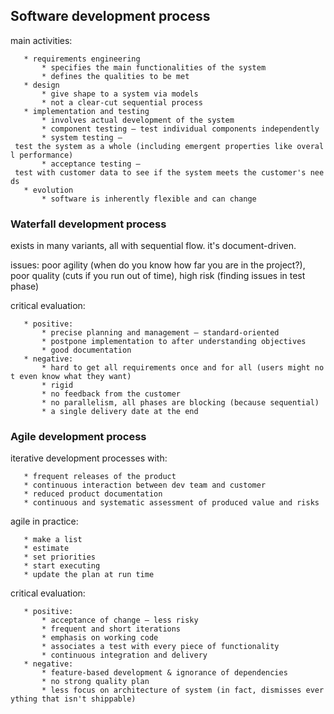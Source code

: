 == Software development process ==

main activities:
    * requirements engineering
        * specifies the main functionalities of the system
        * defines the qualities to be met
    * design
        * give shape to a system via models
        * not a clear-cut sequential process
    * implementation and testing
        * involves actual development of the system
        * component testing – test individual components independently
        * system testing – test the system as a whole (including emergent properties like overall performance)
        * acceptance testing – test with customer data to see if the system meets the customer's needs
    * evolution
        * software is inherently flexible and can change

=== Waterfall development process ===

{{file:img/waterfall-dev.png|Waterfall dev process image}}

exists in many variants, all with sequential flow. it's document-driven.

issues: poor agility (when do you know how far you are in the project?), poor quality (cuts if you run out of time), high risk (finding issues in test phase)

critical evaluation:
    * positive:
        * precise planning and management – standard-oriented
        * postpone implementation to after understanding objectives
        * good documentation
    * negative:
        * hard to get all requirements once and for all (users might not even know what they want)
        * rigid
        * no feedback from the customer
        * no parallelism, all phases are blocking (because sequential)
        * a single delivery date at the end

=== Agile development process ===
iterative development processes with:
    * frequent releases of the product
    * continuous interaction between dev team and customer
    * reduced product documentation
    * continuous and systematic assessment of produced value and risks

agile in practice:
    * make a list
    * estimate
    * set priorities
    * start executing
    * update the plan at run time

critical evaluation:
    * positive:
        * acceptance of change – less risky
        * frequent and short iterations
        * emphasis on working code
        * associates a test with every piece of functionality
        * continuous integration and delivery
    * negative:
        * feature-based development & ignorance of dependencies
        * no strong quality plan
        * less focus on architecture of system (in fact, dismisses everything that isn't shippable)

